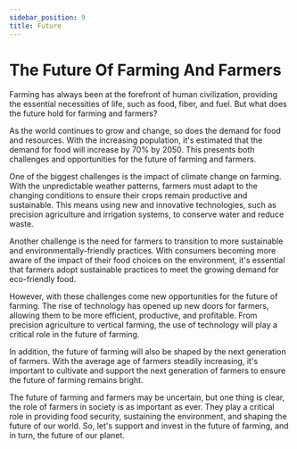 ```yaml
---
sidebar_position: 9
title: Future
---
```


# The Future Of Farming And Farmers

Farming has always been at the forefront of human civilization, providing the essential necessities of life, such as food, fiber, and fuel. But what does the future hold for farming and farmers?

As the world continues to grow and change, so does the demand for food and resources. With the increasing population, it's estimated that the demand for food will increase by 70% by 2050. This presents both challenges and opportunities for the future of farming and farmers.

One of the biggest challenges is the impact of climate change on farming. With the unpredictable weather patterns, farmers must adapt to the changing conditions to ensure their crops remain productive and sustainable. This means using new and innovative technologies, such as precision agriculture and irrigation systems, to conserve water and reduce waste.

Another challenge is the need for farmers to transition to more sustainable and environmentally-friendly practices. With consumers becoming more aware of the impact of their food choices on the environment, it's essential that farmers adopt sustainable practices to meet the growing demand for eco-friendly food.

However, with these challenges come new opportunities for the future of farming. The rise of technology has opened up new doors for farmers, allowing them to be more efficient, productive, and profitable. From precision agriculture to vertical farming, the use of technology will play a critical role in the future of farming.

In addition, the future of farming will also be shaped by the next generation of farmers. With the average age of farmers steadily increasing, it's important to cultivate and support the next generation of farmers to ensure the future of farming remains bright.

The future of farming and farmers may be uncertain, but one thing is clear, the role of farmers in society is as important as ever. They play a critical role in providing food security, sustaining the environment, and shaping the future of our world. So, let's support and invest in the future of farming, and in turn, the future of our planet.